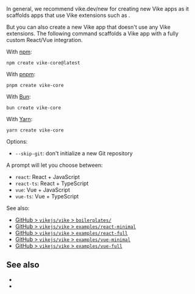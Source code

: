 
In general, we recommend <Link href="/new">vike.dev/new</Link> for creating new Vike apps as it scaffolds apps that use Vike extensions such as <UiFrameworkExtension name />.

But you can also create a new Vike app that doesn't use any Vike extensions. The following command scaffolds a Vike app with a fully custom React/Vue integration.

<CustomIntegrationWarning />

With [npm](https://www.npmjs.com):

```shell
npm create vike-core@latest
```

With [pnpm](https://pnpm.io):

```shell
pnpm create vike-core
```

With [Bun](https://bun.sh):

```shell
bun create vike-core
```

With [Yarn](https://yarnpkg.com):

```shell
yarn create vike-core
```

Options:
- `--skip-git`: don't initialize a new Git repository

A prompt will let you choose between:
- `react`: React + JavaScript
- `react-ts`: React + TypeScript
- `vue`: Vue + JavaScript
- `vue-ts`: Vue + TypeScript

See also:
- [GitHub > `vikejs/vike` > `boilerplates/`](https://github.com/vikejs/vike/tree/main/packages/create-vike-core)
- [GitHub > `vikejs/vike` > `examples/react-minimal`](https://github.com/vikejs/vike/tree/main/examples/react-minimal)
- [GitHub > `vikejs/vike` > `examples/react-full`](https://github.com/vikejs/vike/tree/main/examples/react-full)
- [GitHub > `vikejs/vike` > `examples/vue-minimal`](https://github.com/vikejs/vike/tree/main/examples/vue-minimal)
- [GitHub > `vikejs/vike` > `examples/vue-full`](https://github.com/vikejs/vike/tree/main/examples/vue-full)


## See also

- <Link href="/new" />
- <Link href="/add" />
